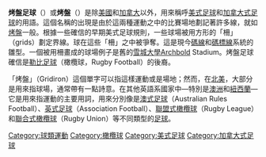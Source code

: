{{Copy edit|time=2021-09-18T05:25:03+00:00}}
'''烤盤足球'''（{{lang|en|Gridiron football}}）或'''烤盤'''（{{lang|en|Gridiron}}）是除[[美國|美國]]和[[加拿大|加拿大]]以外，用來稱呼[[美式足球|美式足球]]和[[加拿大式足球|加拿大式足球]]的用語。這個名稱的出現是由於這兩種運動之中的比賽場地劃記著許多線，就如[[烤盤|烤盤]]一般。根據一些確信的早期美式足球規則，一些球場被用方形的「柵」（grids）劃定界線。球在這些「柵」之中被爭奪。這是現今[[碼線|碼線]]和[[碼標線|碼標線]]系統的雛型。一個被用柵畫成的球場例子是舊的[[雪城大學|雪城大學]]Archbold Stadium。烤盤足球確信是[[橄欖球|勒比足球]]（橄欖球，Rugby Football）的後裔。

「烤盤」（Gridiron）這個單字可以指這樣運動或是場地；然而，在[[北美|北美]]，大部分是用來指球場，通常帶有一點詩意。在其他英語系國家中—特別是[[澳洲|澳洲]]和[[紐西蘭|紐西蘭]]—它是用來指運動的主要用詞，用來分別像是[[澳式足球|澳式足球]]（Australian Rules Football）、[[足球|英式足球]]（Association Football）、[[橄欖球|聯盟式橄欖球]]（Rugby League）和[[橄欖球|聯合式橄欖球]]（Rugby Union）等不同類型的[[足球|足球]]。

{{American Football-stub}}
{{Canadian Football-stub}}

[[Category:球類運動|Category:球類運動]]
[[Category:橄欖球|Category:橄欖球]]
[[Category:美式足球|Category:美式足球]]
[[Category:加拿大式足球|Category:加拿大式足球]]